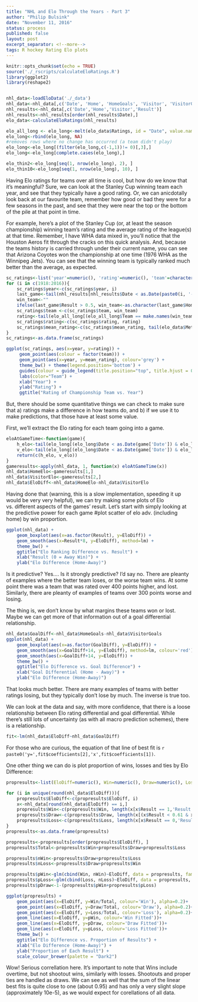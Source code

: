 ```yaml
---
title: "NHL and Elo Through the Years - Part 3"
author: "Philip Bulsink"
date: "November 11, 2016"
status: process
published: false
layout: post
excerpt_separator: <!--more-->
tags: R hockey Rating Elo plots 
---
```


```r
knitr::opts_chunk$set(echo = TRUE)
source('./_rscripts/calculateEloRatings.R')
library(ggplot2)
library(reshape2)


nhl_data<-loadEloData('./_data')
nhl_data<-nhl_data[,c('Date', 'Home', 'HomeGoals', 'Visitor', 'VisitorGoals', 'Result')]
nhl_results<-nhl_data[,c('Date','Home','Visitor','Result')]
nhl_results<-nhl_results[order(nhl_results$Date),]
elo_data<-calculateEloRatings(nhl_results)

elo_all_long <- elo_long<-melt(elo_data$Ratings, id = "Date", value.name = "Rating", variable.name = "Team", na.rm = TRUE)
elo_long<-rbind(elo_long, NA)
#removes rows where no change has occurred (a team didn't play)
elo_long<-elo_long[(filter(elo_long,c(-1,1))!= 0)[,3],]
elo_long<-elo_long[complete.cases(elo_long),]

elo_thin2<-elo_long[seq(1, nrow(elo_long), 2), ]
elo_thin10<-elo_long[seq(1, nrow(elo_long), 10), ]

```

Having Elo ratings for teams over all time is cool, but how do we know that it's meaningful? Sure, we can look at the Stanley Cup winning team each year, and see that they typically have a good rating. Or, we can anicdotally look back at our favourite team, remember how good or bad they were for a few seasons in the past, and see that they were near the top or the bottom of the pile at that point in time.

<!--more-->

For example, here's a plot of the Stanley Cup (or, at least the season championship) winning team's rating and the average rating of the league(s) at that time. Remember, I have WHA data mixed in, you'll notice that the Houston Aeros fit through the cracks on this quick analysis. And, because the teams history is carried through under their current name, you can see that Arizona Coyotes won the championship at one time (1976 WHA as the Winnipeg Jets). You can see that the winning team is typically ranked much better than the average, as expected.
```r
sc_ratings<-list('year'=numeric(), 'rating'=numeric(), 'team'=character(), 'mean_rating'=numeric())
for (i in c(1918:2016)){
    sc_ratings$year<-c(sc_ratings$year, i)
    last_game<-tail(nhl_results[nhl_results$Date < as.Date(paste0(i, '-07-31')),],1)
    win_team<-""
    ifelse(last_game$Result > 0.5, win_team<-as.character(last_game$Home), win_team<-as.character(last_game$Visitor))
    sc_ratings$team <-c(sc_ratings$team, win_team)
    rating<-tail(elo_all_long[(elo_all_long$Team == make.names(win_team) & elo_all_long$Date < as.Date(paste0(i,'-07-31'))),],1)$Rating
    sc_ratings$rating<-c(sc_ratings$rating, rating)
    sc_ratings$mean_rating<-c(sc_ratings$mean_rating, tail(elo_data$Meta[elo_data$Meta$season.end < as.Date(paste0(i, '-07-31')), 'mean'],1))
}
sc_ratings<-as.data.frame(sc_ratings)

ggplot(sc_ratings, aes(x=year, y=rating)) + 
     geom_point(aes(colour = factor(team))) + 
     geom_point(aes(x=year, y=mean_rating), colour='grey') + 
     theme_bw() + theme(legend.position='bottom') + 
     guides(colour = guide_legend(title.position="top", title.hjust = 0.5)) + 
     labs(color="Team") + 
     xlab("Year") + 
     ylab("Rating") + 
     ggtitle("Rating of Championship Team vs. Year")
```

But, there should be some quantitative things we can check to make sure that a) ratings make a difference in how teams do, and b) if we use it to make predictions, that those have at least some value. 

First, we'll extract the Elo rating for each team going into a game.

```r
eloAtGameTime<-function(game){
    h_elo<-tail(elo_long[(elo_long$Date < as.Date(game['Date']) & elo_long$Team == make.names(game['Home'])),'Rating'],1)
    v_elo<-tail(elo_long[(elo_long$Date < as.Date(game['Date']) & elo_long$Team == make.names(game['Visitor'])),'Rating'],1)
    return(c(h_elo, v_elo))
}
gameresults<-apply(nhl_data, 1, function(x) eloAtGameTime(x))
nhl_data$HomeElo<-gameresults[1,]
nhl_data$VisitorElo<-gameresults[2,]
nhl_data$EloDiff<-nhl_data$HomeElo-nhl_data$VisitorElo
```

Having done that (warning, this is a slow implementation, speeding it up would be very very helpful), we can try making some plots of Elo vs. different aspects of the games' result. Let's start with simply looking at the predictive power for each game
#plot scatter of elo adv. (including home) by win proportion.

```r
ggplot(nhl_data) + 
    geom_boxplot(aes(x=as.factor(Result), y=EloDiff)) + 
    geom_smooth(aes(x=Result*8, y=EloDiff), method=lm) +
    theme_bw() +
    ggtitle("Elo Ranking Difference vs. Result") +
    xlab("Result (0 = Away Win)") +
    ylab("Elo Difference (Home-Away)")
```

Is it predictive? Yes.... Is it strongly predictive? I'd say no. There are pleanty of examples where the better team loses, or the worse team wins. At some point there was a team that was rated over 400 points higher, and lost. Similarly, there are pleanty of examples of teams over 300 points worse and losing. 

The thing is, we don't know by what margins these teams won or lost. Maybe we can get more of that information out of a goal differential relationship. 

```r
nhl_data$GoalDiff<-nhl_data$HomeGoals-nhl_data$VisitorGoals
ggplot(nhl_data) + 
    geom_boxplot(aes(x=as.factor(GoalDiff), y=EloDiff)) + 
    geom_smooth(aes(x=GoalDiff+14, y=EloDiff), method=lm, colour='red') +
    geom_smooth(aes(x=GoalDiff+14, y=EloDiff)) + 
    theme_bw() +
    ggtitle("Elo Difference vs. Goal Difference") +
    xlab("Goal Differential (Home - Away)") +
    ylab("Elo Difference (Home-Away)")
```

That looks much better. There are many examples of teams with better ratings losing, but they typically don't lose by much. The inverse is true too. 

We can look at the data and say, with more confidence, that there is a loose relationship between Elo rating differential and goal differential. While there's still lots of uncertainty (as with all macro prediction schemes), there is a relationship.

```r
fit<-lm(nhl_data$EloDiff~nhl_data$GoalDiff)
```

For those who are curious, the equation of that line of best fit is `r paste0('y=',fit$coefficients[2],'x',fit$coefficients[1])`. 

One other thing we can do is plot proportion of wins, losses and ties by Elo Difference:

```r
propresults<-list(EloDiff=numeric(), Win=numeric(), Draw=numeric(), Loss=numeric())

for (i in unique(round(nhl_data$EloDiff))){
    propresults$EloDiff<-c(propresults$EloDiff, i)
    x<-nhl_data[round(nhl_data$EloDiff) == i,]
    propresults$Win<-c(propresults$Win, length(x[x$Result == 1,'Result']))
    propresults$Draw<-c(propresults$Draw, length(x[(x$Result < 0.61 & x$Result > 0.39),'Result']))
    propresults$Loss<-c(propresults$Loss, length(x[x$Result == 0,'Result']))
}
propresults<-as.data.frame(propresults)

propresults<-propresults[order(propresults$EloDiff), ]
propresults$Total<-propresults$Win+propresults$Draw+propresults$Loss

propresults$nWin<-propresults$Draw+propresults$Loss
propresults$nLoss<-propresults$Draw+propresults$Win

propresults$pWin<-glm(cbind(Win, nWin)~EloDiff, data = propresults, family = binomial('logit'))$fitted
propresults$pLoss<-glm(cbind(Loss, nLoss)~EloDiff, data = propresults, family = binomial('logit'))$fitted
propresults$pDraw<-1-(propresults$pWin+propresults$pLoss)

ggplot(propresults) +
    geom_point(aes(x=EloDiff, y=Win/Total, colour='Win'), alpha=0.2)+
    geom_point(aes(x=EloDiff, y=Draw/Total, colour='Draw'), alpha=0.2)+
    geom_point(aes(x=EloDiff, y=Loss/Total, colour='Loss'), alpha=0.2)+
    geom_line(aes(x=EloDiff, y=pWin, colour='Win Fitted'))+
    geom_line(aes(x=EloDiff, y=pDraw, colour='Draw Fitted'))+
    geom_line(aes(x=EloDiff, y=pLoss, colour='Loss Fitted'))+
    theme_bw() +
    ggtitle("Elo Difference vs. Proportion of Results") +
    xlab("Elo Difference (Home-Away)") +
    ylab("Proportion of Each Result") +
    scale_colour_brewer(palette = "Dark2")
```

Wow! Serious correllation here. It's important to note that Wins include overtime, but not shootout wins, similarly with losses. Shootouts and proper ties are handled as draws. We can see as well that the sum of the linear best fits is quite close to one (about 0.95) and has only a very slight slope (approximately 10e-5), as we would expect for corellations of all data. 

